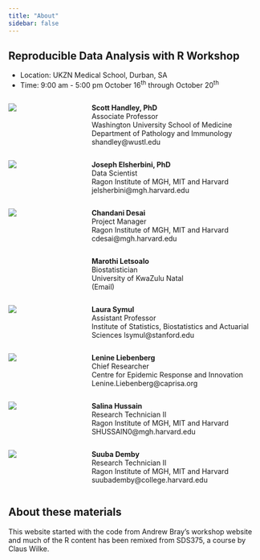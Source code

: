 ```yaml
---
title: "About"
sidebar: false
---
```


## Reproducible Data Analysis with R Workshop

- Location: UKZN Medical School, Durban, SA
- Time: 9:00 am - 5:00 pm October 16^th^ through  October 20^th^


::: columns
::: {.column width="30%"}
![](images/Scott.png){fig-align="left"}
:::
::: {.column width="70%"}
**Scott Handley, PhD**  
Associate Professor  
Washington University School of Medicine  
Department of Pathology and Immunology  
shandley@wustl.edu  
:::
:::

::: columns
::: {.column width="30%"}
![](images/Joseph.png){fig-align="left"}
:::
::: {.column width="70%"}
**Joseph Elsherbini, PhD**  
Data Scientist  
Ragon Institute of MGH, MIT and Harvard  
jelsherbini@mgh.harvard.edu  
:::
:::

::: columns
::: {.column width="30%"}
![](images/Chandani.png){fig-align="left"}
:::
::: {.column width="70%"}
**Chandani Desai**  
Project Manager  
Ragon Institute of MGH, MIT and Harvard  
cdesai@mgh.harvard.edu  
:::
:::

::: columns
::: {.column width="30%"}
![](){fig-align="left"}
:::
::: {.column width="70%"}
**Marothi Letsoalo**  
Biostatistician  
University of KwaZulu Natal  
(Email)  
:::
:::

::: columns
::: {.column width="30%"}
![](images/Laura.png){fig-align="left"}
:::
::: {.column width="70%"}
**Laura Symul**  
Assistant Professor  
Institute of Statistics, Biostatistics and Actuarial Sciences
lsymul@stanford.edu
:::
:::

::: columns
::: {.column width="30%"}
![](images/Lenine.png){fig-align="left"}
:::
::: {.column width="70%"}
**Lenine Liebenberg**  
Chief Researcher  
Centre for Epidemic Response and Innovation  
Lenine.Liebenberg@caprisa.org
:::
:::

::: columns
::: {.column width="30%"}
![](images/Salina.png){fig-align="left"}
:::
::: {.column width="70%"}
**Salina Hussain**  
Research Technician II  
Ragon Institute of MGH, MIT and Harvard  
SHUSSAIN0@mgh.harvard.edu  
:::
:::

::: columns
::: {.column width="30%"}
![](images/Suuba.png){fig-align="left"}
:::
::: {.column width="70%"}
**Suuba Demby**  
Research Technician II  
Ragon Institute of MGH, MIT and Harvard  
suubademby@college.harvard.edu  
:::
:::

## About these materials

This website started with the code from Andrew Bray's workshop website and much of the R content has been remixed from SDS375, a course by Claus Wilke.
